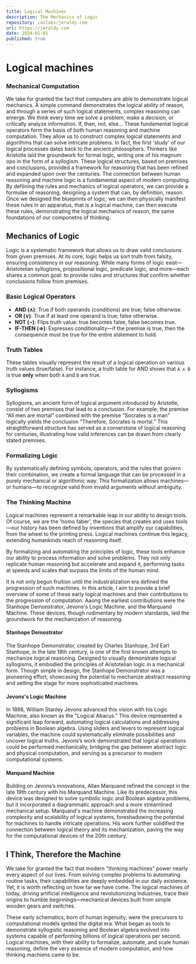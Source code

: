 ```yaml
---
title: Logical Machines
description: The Mechanics of Logic
repository: caslabs/jeraldy.com
url: https://jeraldy.com
date: 2024-01-01
published: true
---
```


# Logical machines

### Mechanical Computation

We take for granted the fact that computers are able to demonstrate logical mechanics. A simple command demonstrates the logical ability of reason, and through a series of such logical statements, complex reasoning can emerge.
We think every time we solve a problem, make a decision, or critically analyze information. If, then, not, else... These fundamental logical operators form the basis of both human reasoning and machine computation. They allow us to construct complex logical statements and algorithms that can solve intricate problems.
In fact, the first 'study' of our logical processes dates back to the ancient philosophers. Thinkers like Aristotle laid the groundwork for formal logic, writing one of his magnum opo in the form of a syllogism. These logical structures, based on premises and conclusions, provided a framework for reasoning that has been refined and expanded upon over the centuries.
The connection between human reasoning and machine logic is a fundamental aspect of modern computing. By defiining the rules and mechanics of logical operators, we can provide a formulae of reasoning, designing a system that can, by definition, reason.
Once we designed the blueprints of logic, we can then physically manifest these rules in an apparatus, that is a logical machine, can then execute these rules, demonstrating the logical mechanics of reason, the same foundations of our componetns of thinking.

## Mechanics of Logic

Logic is a systematic framework that allows us to draw valid conclusions from given premises. At its core, logic helps us sort truth from falsity, ensuring consistency in our reasoning. While many forms of logic exist—Aristotelian syllogisms, propositional logic, predicate logic, and more—each shares a common goal: to provide rules and structures that confirm whether conclusions follow from premises.

### Basic Logical Operators

- **AND (∧)**: True if both operands (conditions) are true; false otherwise.
- **OR (∨)**: True if at least one operand is true; false otherwise.
- **NOT (¬)**: Flips truth value: true becomes false, false becomes true.
- **IF-THEN (⇒)**: Expresses conditionality—if the premise is true, then the consequence must be true for the entire statement to hold.

### Truth Tables

These tables visually represent the result of a logical operation on various truth values (true/false).
For instance, a truth table for AND shows that `A ∧ B` is true **only** when both `A` and `B` are true.

### Syllogisms
Syllogisms, an ancient form of logical argument introduced by Aristotle, consist of two premises that lead to a conclusion. For example, the premise “All men are mortal” combined with the premise “Socrates is a man” logically yields the conclusion “Therefore, Socrates is mortal.” This straightforward structure has served as a cornerstone of logical reasoning for centuries, illustrating how valid inferences can be drawn from clearly stated premises.

### Formalizing Logic

By systematically defining symbols, operators, and the rules that govern their combination, we create a formal language that can be processed in a purely mechanical or algorithmic way.
This formalization allows machines—or humans—to recognize valid from invalid arguments without ambiguity.


### The Thinking Machine

Logical machines represent a remarkable leap in our ability to design tools. Of course, we are the 'homo faber', the species that creates and uses tools—our history has been defined by inventions that amplify our capabilities, from the wheel to the printing press. Logical machines continue this legacy, extending humankinds reach of reasoning itself.

By formalizing and automating the principles of logic, these tools enhance our ability to process information and solve problems.
They not only replicate human reasoning but accelerate and expand it, performing tasks at speeds and scales that surpass the limits of the human mind.

It is not only begun fruition until the industralization era defined the progression of such machines. In this article, I aim to provide a brief overview of some of these early logical machines and their contributions to the progression of computation.
Aaong the earliest contributions were the Stanhope Demonstrator, Jevons's Logic Machine, and the Marquand Machine. These devices, though rudimentary by modern standards, laid the groundwork for the mechanization of reasoning.

#### Stanhope Demostrator

The Stanhope Demonstrator, created by Charles Stanhope, 3rd Earl Stanhope, in the late 18th century, is one of the first known attempts to mechanize logical reasoning. Designed to visually demonstrate logical syllogisms, it embodied the principles of Aristotelian logic in a mechanical form. Though simple in design, the Stanhope Demonstrator was a pioneering effort, showcasing the potential to mechanize abstract reasoning and setting the stage for more sophisticated machines.

#### Jevons's Logic Machine

In 1866, William Stanley Jevons advanced this vision with his Logic Machine, also known as the "Logical Abacus." This device represented a significant leap forward, automating logical calculations and addressing problems in Boolean algebra. Using sliders and levers to represent logical variables, the machine could systematically eliminate possibilities and uncover logical truths. Jevons’s work demonstrated that logical operations could be performed mechanically, bridging the gap between abstract logic and physical computation, and serving as a precursor to modern computational systems.

#### Marquand Machine

Building on Jevons’s innovations, Allan Marquand refined the concept in the late 19th century with his Marquand Machine. Like its predecessor, this device was designed to solve symbolic logic and Boolean algebra problems, but it incorporated a diagrammatic approach and a more streamlined mechanical setup. Marquand's machine demonstrated the increasing complexity and scalability of logical systems, foreshadowing the potential for machines to handle intricate operations. His work further solidified the connection between logical theory and its mechanization, paving the way for the computational devices of the 20th century.


## I Think, Therefore the Machine

We take for granted the fact that modern "thinking machines" power nearly every aspect of our lives. From solving complex problems to automating routine tasks, their capabilities are deeply embedded in our daily existence. Yet, it is worth reflecting on how far we have come. The logical machines of today, driving artificial intelligence and revolutionizing industries, trace their origins to humble beginnings—mechanical devices built from simple wooden gears and switches.

These early schematics, born of human ingenuity, were the precursors to computational models ignited the digital era. What began as tools to demonstrate syllogistic reasoning and Boolean algebra evolved into systems capable of performing billions of logical operations per second. Logical machines, with their ability to formalize, automate, and scale human reasoning, define the very essence of modern computation, and how
thinking machiens came to be.
